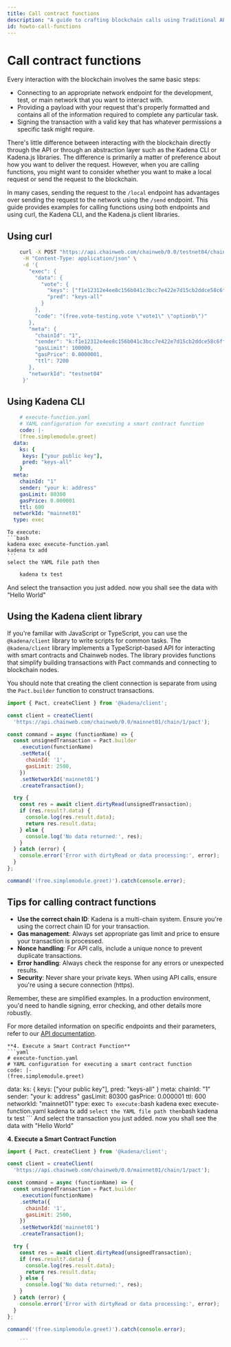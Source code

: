 ```yaml
---
title: Call contract functions
description: "A guide to crafting blockchain calls using Traditional API, Kadena CLI, and Kadena.js"
id: howto-call-functions
---
```


# Call contract functions

Every interaction with the blockchain involves the same basic steps:

- Connecting to an appropriate network endpoint for the development, test, or main network that you want to interact with.
- Providing a payload with your request that's properly formatted and contains all of the information required to complete any particular task.
- Signing the transaction with a valid key that has whatever permissions a specific task might require.

There's little difference between interacting with the blockchain directly through the API or through an abstraction layer such as the Kadena CLI or Kadena.js libraries.
The difference is primarily a matter of preference about how you want to deliver the request.
However, when you are calling functions, you might want to consider whether you want to make a local request or send the request to the blockchain.

In many cases, sending the request to the `/local` endpoint has advantages over sending the request to the network using the `/send` endpoint.
This guide provides examples for calling functions using both endpoints and using curl, the Kadena CLI, and the Kadena.js client libraries.

## Using curl

```bash
    curl -X POST "https://api.chainweb.com/chainweb/0.0/testnet04/chain/1/pact/api/v1/local" \
     -H "Content-Type: application/json" \
     -d '{
       "exec": {
         "data": {
           "vote": {
             "keys": ["f1e12312e4ee8c156b041c3bcc7e422e7d15cb2ddce58c6ff16742770916cfaa"],
             "pred": "keys-all"
           }
         },
         "code": "(free.vote-testing.vote \"vote1\" \"optionb\")"
       },
       "meta": {
         "chainId": "1",
         "sender": "k:f1e12312e4ee8c156b041c3bcc7e422e7d15cb2ddce58c6ff16742770916cfaa",
         "gasLimit": 100000,
         "gasPrice": 0.0000001,
         "ttl": 7200
       },
       "networkId": "testnet04"
     }'
```
  
  ## Using Kadena CLI

```yaml
    # execute-function.yaml
    # YAML configuration for executing a smart contract function
    code: |-
    (free.simplemodule.greet)
  data:
    ks: {
     keys: ["your public key"],
     pred: "keys-all"
    }
  meta:
    chainId: "1"
    sender: "your k: address"
    gasLimit: 80300
    gasPrice: 0.000001
    ttl: 600
  networkId: "mainnet01"
  type: exec
```
    To execute:
    ```bash
    kadena exec execute-function.yaml
    kadena tx add
    ```
    select the YAML file path then
```bash
    kadena tx test
```
And select the transaction you just added. now you shall see the data with "Hello World"
  
## Using the Kadena client library

If you're familiar with JavaScript or TypeScript, you can use the `@kadena/client` library to write scripts for common tasks. 
The `@kadena/client` library implements a TypeScript-based API for interacting with smart contracts and Chainweb nodes. 
The library provides functions that simplify building transactions with Pact commands and connecting to blockchain nodes.

You should note that creating the client connection is separate from using the `Pact.builder` function to construct transactions.

```javascript
import { Pact, createClient } from '@kadena/client';

const client = createClient(
  'https://api.chainweb.com/chainweb/0.0/mainnet01/chain/1/pact');

const command = async (functionName) => {
  const unsignedTransaction = Pact.builder
    .execution(functionName)
    .setMeta({
      chainId: '1',
      gasLimit: 2500,
    })
    .setNetworkId('mainnet01')
    .createTransaction();

  try {
    const res = await client.dirtyRead(unsignedTransaction);
    if (res.result?.data) {
      console.log(res.result.data);
      return res.result.data;
    } else {
      console.log('No data returned:', res);
    }
  } catch (error) {
    console.error('Error with dirtyRead or data processing:', error);
  }
};

command('(free.simplemodule.greet)').catch(console.error);

```

## Tips for calling contract functions

- **Use the correct chain ID**: Kadena is a multi-chain system. Ensure you're using the correct chain ID for your transaction.
- **Gas management**: Always set appropriate gas limit and price to ensure your transaction is processed.
- **Nonce handling**: For API calls, include a unique nonce to prevent duplicate transactions.
- **Error handling**: Always check the response for any errors or unexpected results.
- **Security**: Never share your private keys. When using API calls, ensure you're using a secure connection (https).

Remember, these are simplified examples. In a production environment, you'd need to handle signing, error checking, and other details more robustly.

For more detailed information on specific endpoints and their parameters, refer to our [API documentation](/api/pact-api).


    **4. Execute a Smart Contract Function**
    ```yaml
    # execute-function.yaml
    # YAML configuration for executing a smart contract function
    code: |-
    (free.simplemodule.greet)
  data:
    ks: {
     keys: ["your public key"],
     pred: "keys-all"
    }
  meta:
    chainId: "1"
    sender: "your k: address"
    gasLimit: 80300
    gasPrice: 0.000001
    ttl: 600
  networkId: "mainnet01"
  type: exec
    ```
    To execute:
    ```bash
    kadena exec execute-function.yaml
    kadena tx add
    ```
    select the YAML file path then
    ```bash
    kadena tx test
    ```
    And select the transaction you just added. now you shall see the data with "Hello World"


**4. Execute a Smart Contract Function**
```javascript
import { Pact, createClient } from '@kadena/client';

const client = createClient(
  'https://api.chainweb.com/chainweb/0.0/mainnet01/chain/1/pact');

const command = async (functionName) => {
  const unsignedTransaction = Pact.builder
    .execution(functionName)
    .setMeta({
      chainId: '1',
      gasLimit: 2500,
    })
    .setNetworkId('mainnet01')
    .createTransaction();

  try {
    const res = await client.dirtyRead(unsignedTransaction);
    if (res.result?.data) {
      console.log(res.result.data);
      return res.result.data;
    } else {
      console.log('No data returned:', res);
    }
  } catch (error) {
    console.error('Error with dirtyRead or data processing:', error);
  }
};

command('(free.simplemodule.greet)').catch(console.error);

    ```
